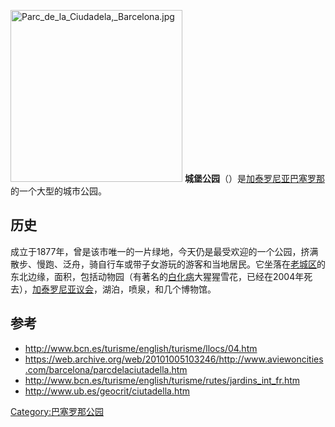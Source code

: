 [[File:Parc_de_la_Ciudadela,_Barcelona.jpg|275px]]
'''城堡公园'''（{{lang-ca|Parc de la Ciutadella}}）是[[加泰罗尼亚|加泰罗尼亚]][[巴塞罗那|巴塞罗那]]的一个大型的城市公园。

==历史==
成立于1877年，曾是该市唯一的一片绿地，今天仍是最受欢迎的一个公园，挤满散步、慢跑、泛舟，骑自行车或带子女游玩的游客和当地居民。它坐落在[[旧城区_(巴塞罗那)|老城区]]的东北边缘，面积{{convert|70|acre|m2}}，包括动物园（有著名的[[白化病|白化病]]大猩猩雪花，已经在2004年死去），[[加泰罗尼亚议会|加泰罗尼亚议会]]，湖泊，喷泉，和几个博物馆。

== 参考 ==
* http://www.bcn.es/turisme/english/turisme/llocs/04.htm {{Wayback|url=http://www.bcn.es/turisme/english/turisme/llocs/04.htm |date=20090822051142 }}
* https://web.archive.org/web/20101005103246/http://www.aviewoncities.com/barcelona/parcdelaciutadella.htm
* http://www.bcn.es/turisme/english/turisme/rutes/jardins_int_fr.htm {{Wayback|url=http://www.bcn.es/turisme/english/turisme/rutes/jardins_int_fr.htm |date=20090722003915 }}
* http://www.ub.es/geocrit/ciutadella.htm {{Wayback|url=http://www.ub.es/geocrit/ciutadella.htm |date=20100409170804 }}

{{coord|41|23|17|N|2|11|15|E|type:landmark_source:kolossus-nlwiki|display=title}}
{{normdaten}}
[[Category:巴塞罗那公园|Category:巴塞罗那公园]]
{{spain-stub}}